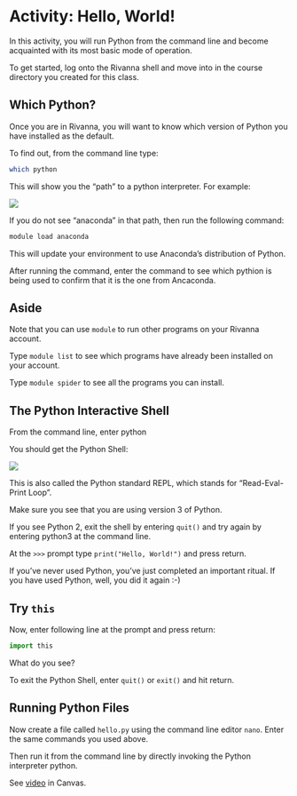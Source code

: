 # Activity: Hello, World!

In this activity, you will run Python from the command line and become acquainted with its most basic mode of operation.

To get started, log onto the Rivanna shell and move into in the course directory you created for this class. 

## Which Python?

Once you are in Rivanna, you will want to know which version of Python you have installed as the default.

To find out, from the command line type:

```bash
which python
```

This will show you the "path" to a python interpreter. For example:

![](../../media/which-python.png)

If you do not see "anaconda" in that path, then run the following command:

```bash
module load anaconda
```

This will update your environment to use Anaconda's distribution of Python. 

After running the command, enter the command to see which pythion is being used to confirm that it is the one from Ancaconda.

## Aside

Note that you can use `module` to run other programs on your Rivanna account. 

Type `module list` to see which programs have already been installed on your account.

Type `module spider` to see all the programs you can install.

## The Python Interactive Shell

From the command line, enter python 

You should get the Python Shell:

![](../../media/python-prompt.png)

This is also called the Python standard REPL, which stands for "Read-Eval-Print Loop".

Make sure you see that you are using version 3 of Python.

If you see Python 2, exit the shell by entering `quit()` and try again by entering python3 at the command line.

At the `>>>` prompt type `print("Hello, World!")` and press return.

If you've never used Python, you've just completed an important ritual. If you have used Python, well, you did it again :-) 

## Try `this`

Now, enter following line at the prompt and press return:

```python
import this
```

What do you see?

To exit the Python Shell, enter `quit()`  or `exit()` and hit return.

## Running Python Files

Now create a file called `hello.py` using the command line editor `nano`. Enter the same commands you used above.

Then run it from the command line by directly invoking the Python interpreter python.

::: {.callout-note}
See [video](https://343772-1.kaf.kaltura.com/media/M02%20Activity%3A%20Hello%2C%20World!/1_mk92k4i5) in Canvas.
:::